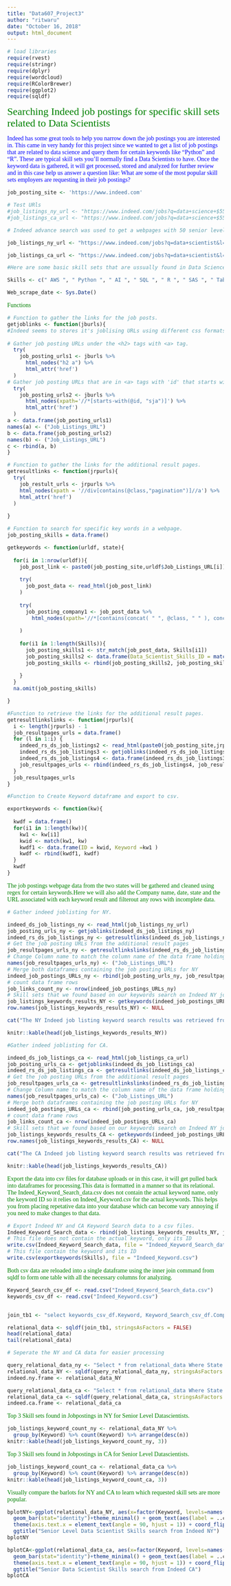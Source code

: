 ```yaml
---
title: "Data607_Project3"
author: "ritwaru"
date: "October 16, 2018"
output: html_document
---
```

```r
# load libraries
require(rvest)
require(stringr)
require(dplyr)
require(wordcloud)
require(RColorBrewer)
require(ggplot2)
require(sqldf)
```

<p><font face="verdana" color="green" font size="+2">Searching Indeed job postings for specific skill sets related to Data Scientists</font></p>

<p><font face="verdana" color="blue"> Indeed has some great tools to help you narrow down the job postings you are interested in. This came in very handy for this project since we wanted to get a list of job postings that are related to data science and query them for certain keywords like "Python" and "R". These are typical skill sets you'll normally find a Data Scientists to have. Once the keyword data is gathered, it will get processed, stored and analyzed for further review and in this case help us answer a question like: What are some of the most popular skill sets employers are requesting in their job postings?</font></p>

```r
job_posting_site <- 'https://www.indeed.com'

# Test URls
#job_listings_ny_url <- "https://www.indeed.com/jobs?q=data+science+$55,000&jt=commission&explvl=mid_level"
#job_listings_ca_url <- "https://www.indeed.com/jobs?q=data+science+$55,000&jt=commission&explvl=mid_level"

# Indeed advance search was used to get a webpages with 50 senior level data sceince job postings per page in  NY and CA. 

job_listings_ny_url <- "https://www.indeed.com/jobs?q=data+scientist&l=new+york&explvl=senior_level&limit=50"

job_listings_ca_url <- "https://www.indeed.com/jobs?q=data+scientist&l=california&explvl=senior_level&limit=50"

```


```r
#Here are some basic skill sets that are ussually found in Data Science job postings. These will be used to query our joblistings webpages.

Skills <- c(" AWS ", " Python ", " AI ", " SQL ", " R ", " SAS ", " Tableau ", " AZURE ", " SparkML ", " Shiny ", " Spark ", " Hadoop ", " Machine Learning ", " Probability ", " Statistics ")

Web_scrape_date <- Sys.Date()

```

<p><font face="verdana" color="green">Functions</font></p>

```r

# Function to gather the links for the job posts.
getjoblinks <- function(jburls){
#Indeed seems to stores it's joblising URLs using different css formats. We will attempt to get these URLs using two different html_nodes search options.
  
# Gather job posting URLs under the <h2> tags with <a> tag.
  try(
    job_posting_urls1 <- jburls %>%
      html_nodes("h2 a") %>%
      html_attr('href')
  )
# Gather job posting URLs that are in <a> tags with 'id' that starts with 'sja'.
  try(
    job_posting_urls2 <- jburls %>%
      html_nodes(xpath='//*[starts-with(@id, "sja")]') %>%
      html_attr('href')
  )
a <- data.frame(job_posting_urls1)
names(a) <- ("Job_Listings_URL")
b <- data.frame(job_posting_urls2)
names(b) <- ("Job_Listings_URL")
c <- rbind(a, b)
}

# Function to gather the links for the additional result pages.
getresultlinks <- function(jrpurls){
  try(
    job_restult_urls <- jrpurls %>%
    html_nodes(xpath = '//div[contains(@class,"pagination")]//a') %>%
    html_attr('href')
  )
  
}

# Function to search for specific key words in a webpage.
job_posting_skills = data.frame()

getkeywords <- function(urldf, state){
  
  for(i in 1:nrow(urldf)){
    job_post_link <- paste0(job_posting_site,urldf$Job_Listings_URL[i])
    
    try(
      job_post_data <- read_html(job_post_link)
    )
    
    try(
      job_posting_company1 <- job_post_data %>%
        html_nodes(xpath='//*[contains(concat( " ", @class, " " ), concat( " ", "icl-u-xs-mr--xs", " " ))]') %>% html_text()
      
    )
    
    for(i1 in 1:length(Skills)){
      job_posting_skills1 <- str_match(job_post_data, Skills[i1])
      job_posting_skills2 <- data.frame(Data_Scientist_Skills_ID = match(job_posting_skills1, Skills), Company = job_posting_company1[1], Web_scrape_date, state,job_post_link)
      job_posting_skills <- rbind(job_posting_skills2, job_posting_skills)
      
    }
  }
  na.omit(job_posting_skills)

}

#Function to retrieve the links for the additional result pages.
getresultlinkslinks <- function(jrpurls){
  i <- length(jrpurls) - 1
  job_resultpages_urls = data.frame()
  for (l in 1:i) {
    indeed_rs_ds_job_listings2 <- read_html(paste0(job_posting_site,jrpurls[l]))
    indeed_rs_ds_job_listings3 <- getjoblinks(indeed_rs_ds_job_listings2)
    indeed_rs_ds_job_listings4 <- data.frame(indeed_rs_ds_job_listings3)
    job_resultpages_urls <- rbind(indeed_rs_ds_job_listings4, job_resultpages_urls)
  }
  job_resultpages_urls
}

#Function to Create Keyword dataframe and export to csv.

exportkeywords <- function(kw){
  
  kwdf = data.frame()
  for(i1 in 1:length(kw)){
    kw1 <- kw[i1]
    kwid <- match(kw1, kw)
    kwdf1 <- data.frame(ID = kwid, Keyword =kw1 )
    kwdf <- rbind(kwdf1, kwdf)
  }
  kwdf
}

```

<p><font face="verdana" color="green">The job postings webpage data from the two states will be gathered and cleaned using regex for certain keywords.Here we will also add the Company name, date, state and the URL associated with each keyword result and filterout any rows with incomplete data.</font></p>

```r
# Gather indeed joblisting for NY.

indeed_ds_job_listings_ny <- read_html(job_listings_ny_url)
job_posting_urls_ny <- getjoblinks(indeed_ds_job_listings_ny)
indeed_rs_ds_job_listings_ny <- getresultlinks(indeed_ds_job_listings_ny)
# Get the job posting URLs from the additional result pages
job_resultpages_urls_ny <- getresultlinkslinks(indeed_rs_ds_job_listings_ny)
# Change Column name to match the column name of the data frame holding the job posting URLs of 'page 1'
names(job_resultpages_urls_ny) <- ("Job_Listings_URL")
# Merge both dataframes containing the job posting URLs for NY 
indeed_job_postings_URLs_ny <- rbind(job_posting_urls_ny, job_resultpages_urls_ny)
# count data frame rows
job_links_count_ny <- nrow(indeed_job_postings_URLs_ny)
# Skill sets that we found based on our keywords search on Indeed NY job listings are stored in a dataframe
job_listings_keywords_results_NY <- getkeywords(indeed_job_postings_URLs_ny, "NY")
row.names(job_listings_keywords_results_NY) <- NULL

cat("The NY Indeed job listing keyword search results was retrieved from ", job_links_count_ny, "joblistings webpages")

knitr::kable(head(job_listings_keywords_results_NY))

```


```r

#Gather indeed joblisting for CA.

indeed_ds_job_listings_ca <- read_html(job_listings_ca_url)
job_posting_urls_ca <- getjoblinks(indeed_ds_job_listings_ca)
indeed_rs_ds_job_listings_ca <- getresultlinks(indeed_ds_job_listings_ca)
# Get the job posting URLs from the additional result pages
job_resultpages_urls_ca <- getresultlinkslinks(indeed_rs_ds_job_listings_ca)
# Change Column name to match the column name of the data frame holding the job posting URLs of 'page 1'
names(job_resultpages_urls_ca) <- ("Job_Listings_URL")
# Merge both dataframes containing the job posting URLs for NY 
indeed_job_postings_URLs_ca <- rbind(job_posting_urls_ca, job_resultpages_urls_ca)
# count data frame rows
job_links_count_ca <- nrow(indeed_job_postings_URLs_ca)
# Skill sets that we found based on our keywords search on Indeed NY job listings are stored in a dataframe
job_listings_keywords_results_CA <- getkeywords(indeed_job_postings_URLs_ca, "CA")
row.names(job_listings_keywords_results_CA) <- NULL

cat("The CA Indeed job listing keyword search results was retrieved from ", job_links_count_ca, "joblistings webpages")

knitr::kable(head(job_listings_keywords_results_CA))
```

<p><font face="verdana" color="green">Export the data into csv files for database uploads or in this case,  it will get pulled back into dataframes for processing.This data is formatted in a manner so that its relational. The Indeed_Keyword_Search_data.csv does not contain the actual keyword name, only the keyword ID so it relies on Indeed_Keyword.csv for the actual keywords. This helps you from placing repetative data into your database which can become vary annoying if you need to make changes to that data.</font></p>

```r

# Export Indeed NY and CA Keyword Search data to a csv files.
Indeed_Keyword_Search_data <- rbind(job_listings_keywords_results_NY, job_listings_keywords_results_CA)
# This file does not contain the actual keyword, only its ID
write.csv(Indeed_Keyword_Search_data, file = "Indeed_Keyword_Search_data.csv")
# This file contain the keyword and its ID
write.csv(exportkeywords(Skills), file = "Indeed_Keyword.csv")

```


<p><font face="verdana" color="green">Both csv data are reloaded into a single dataframe using the inner join command from sqldf to form one table with all the necessary columns for analyzing.</font></p>

```r
Keyword_Search_csv_df <- read.csv("Indeed_Keyword_Search_data.csv")
keywords_csv_df <- read.csv("Indeed_Keyword.csv")


join_tb1 <- "select keywords_csv_df.Keyword, Keyword_Search_csv_df.Company, Keyword_Search_csv_df.Web_scrape_date, Keyword_Search_csv_df.State from Keyword_Search_csv_df inner join keywords_csv_df on keywords_csv_df.ID = Keyword_Search_csv_df.Data_Scientist_Skills_ID"

relational_data <- sqldf(join_tb1, stringsAsFactors = FALSE)
head(relational_data)
tail(relational_data)

# Seperate the NY and CA data for easier processing

query_relational_data_ny <- "Select * from relational_data Where State = 'NY'"
relational_data_NY <- sqldf(query_relational_data_ny, stringsAsFactors = FALSE)
indeed.ny.frame <- relational_data_NY

query_relational_data_ca <- "Select * from relational_data Where State = 'CA'"
relational_data_ca <- sqldf(query_relational_data_ca, stringsAsFactors = FALSE)
indeed.ca.frame <- relational_data_ca
```

<p><font face="verdana" color="green">Top 3 Skill sets found in Jobpostings in NY for Senior Level Datascientists.</font></p>

```r
job_listings_keyword_count_ny <- relational_data_NY %>%
  group_by(Keyword) %>% count(Keyword) %>% arrange(desc(n))
knitr::kable(head(job_listings_keyword_count_ny, 3))
```

<p><font face="verdana" color="green">Top 3 Skill sets found in Jobpostings in CA for Senior Level Datascientists.</font></p>

```r
job_listings_keyword_count_ca <- relational_data_ca %>%
  group_by(Keyword) %>% count(Keyword) %>% arrange(desc(n))
knitr::kable(head(job_listings_keyword_count_ca, 3))
```


<p><font face="verdana" color="green">Visually compare the barlots for NY and CA to learn which requested skill sets are more popular.</font></p>
```r
bplotNY<-ggplot(relational_data_NY, aes(x=factor(Keyword, levels=names(sort(table(Keyword),decreasing=FALSE))), y=1, fill = Keyword)) +
  geom_bar(stat="identity")+theme_minimal() + geom_text(aes(label = ..count.., y= ..prop..), stat= "count", vjust = -.5, colour = "black") +
  theme(axis.text.x = element_text(angle = 90, hjust = 1)) + coord_flip() +  xlab("Skills") + ylab("Count") +
  ggtitle("Senior Level Data Scientist Skills search from Indeed NY")
bplotNY

bplotCA<-ggplot(relational_data_ca, aes(x=factor(Keyword, levels=names(sort(table(Keyword),decreasing=FALSE))), y=1, fill = Keyword)) +
  geom_bar(stat="identity")+theme_minimal() + geom_text(aes(label = ..count.., y= ..prop..), stat= "count", vjust = -.5, colour = "black") +
  theme(axis.text.x = element_text(angle = 90, hjust = 1)) + coord_flip() +  xlab("Skills") + ylab("Count") +
  ggtitle("Senior Data Scientist Skills search from Indeed CA")
bplotCA
```
